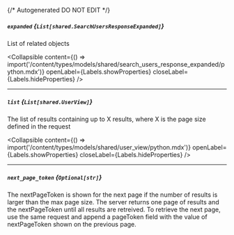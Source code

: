{/* Autogenerated DO NOT EDIT  */}

##### `expanded` *{`List[shared.SearchUsersResponseExpanded]`}*
List of related objects

<Collapsible content={() => import('/content/types/models/shared/search_users_response_expanded/python.mdx')} openLabel={Labels.showProperties} closeLabel={Labels.hideProperties} />


---
##### `list` *{`List[shared.UserView]`}*
The list of results containing up to X results, where X is the page size defined in the request

<Collapsible content={() => import('/content/types/models/shared/user_view/python.mdx')} openLabel={Labels.showProperties} closeLabel={Labels.hideProperties} />


---
##### `next_page_token` *{`Optional[str]`}*
The nextPageToken is shown for the next page if the number of results is larger than the max page size. The server returns one page of results and the nextPageToken until all results are retreived. To retrieve the next page, use the same request and append a pageToken field with the value of nextPageToken shown on the previous page.


